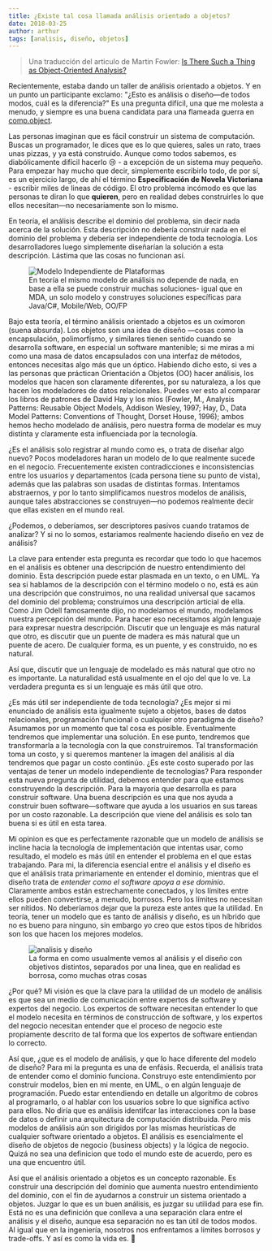 ```yaml
---
title: ¿Existe tal cosa llamada análisis orientado a objetos?
date: 2018-03-25
author: arthur
tags: [analisis, diseño, objetos]
---
```


> Una traducción del articulo de Martin Fowler: [Is There Such a Thing as Object-Oriented Analysis?](https://martinfowler.com/distributedComputing/analysis.pdf)

Recientemente, estaba dando un taller de análisis orientado a objetos. Y en un punto un participante exclamo: "¿Esto es análisis o diseño—de todos modos, cuál es la diferencia?" Es una pregunta difícil, una que me molesta a menudo, y siempre es una buena candidata para una flameada guerra en [comp.object](https://groups.google.com/forum/#!forum/comp.object).

Las personas imaginan que es fácil construir un sistema de computación. Buscas un programador, le dices que es lo que quieres, sales un rato, traes unas pizzas, y ya está construido. Aunque como todos sabemos, es diabólicamente difícil hacerlo 😢 - a excepción de un sistema muy pequeño. Para empezar hay mucho que decir, simplemente escribirlo todo, de por sí, es un ejercicio largo, de ahí el término **Especificación de Novela Victoriana** - escribir miles de lineas de código. El otro problema incómodo es que las personas te diran lo que **quieren**, pero en realidad debes construirles lo que ellos necesitan—no necesariamente son lo mismo.

En teoría, el análisis describe el dominio del problema, sin decir nada acerca de la solución. Esta descripción no debería construir nada en el dominio del problema y debería ser independiente de toda tecnología. Los desarrolladores luego simplemente diseñarían la solución a esta descripción. Lástima que las cosas no funcionan así.

<figure>
<img alt="Modelo Independiente de Plataformas" src="https://goo.gl/M8HxZi"/>
<figcaption>En teoría el mismo modelo de análisis no depende de nada, en base a ella se puede construir muchas soluciones- igual que en MDA, un solo modelo y construyes soluciones específicas para Java/C#, Mobile/Web, OO/FP</figcaption>
</figure>
Bajo esta teoría, el término análisis orientado a objetos es un oxímoron (suena absurda). Los objetos son una idea de diseño —cosas como la encapsulación, polimorfismo, y similares tienen sentido cuando se desarrolla software, en especial un software mantenible; si me miras a mi como una masa de datos encapsulados con una interfaz de métodos, entonces necesitas algo más que un óptico. Habiendo dicho esto, si ves a las personas que práctican Orientación a Objetos (OO) hacer análisis, los modelos que hacen son claramente diferentes, por su naturaleza, a los que hacen los modeladores de datos relacionales. Puedes ver esto al comparar los libros de patrones de David Hay y los míos (Fowler, M., Analysis Patterns: Reusable Object Models, Addison Wesley, 1997; Hay, D., Data Model Patterns: Conventions of Thought, Dorset House, 1996); ambos hemos hecho modelado de análisis, pero nuestra forma de modelar es muy distinta y claramente esta influenciada por la tecnología.

¿Es el análisis solo registrar al mundo como es, o trata de diseñar algo nuevo? Pocos modeladores haran un modelo de lo que realmente sucede en el negocio. Frecuentemente existen contradicciones e inconsistencias entre los usuarios y departamentos (cada persona tiene su punto de vista), además que las palabras son usadas de distintas formas. Intentamos abstraernos, y por lo tanto simplificamos nuestros modelos de análisis, aunque tales abstracciones se construyen—no podemos realmente decir que ellas existen en el mundo real.

¿Podemos, o deberíamos, ser descriptores pasivos cuando tratamos de analizar? Y si no lo somos, estariamos realmente haciendo diseño en vez de análisis?

La clave para entender esta pregunta es recordar que todo lo que hacemos en el análisis es obtener una descripción de nuestro entendimiento del dominio. Esta descripción puede estar plasmada en un texto, o en UML. Ya sea si hablamos de la descripción con el término modelo o no, está es aún una descripción que construimos, no una realidad universal que sacamos del dominio del problema; construimos una descripción articial de ella. Como Jim Odell famosamente dijo, no modelamos el mundo, modelamos nuestra percepción del mundo. Para hacer eso necesitamos algún lenguaje para expresar nuestra descripción. Discutir que un lenguaje es más natural que otro, es discutir que un puente de madera es más natural que un puente de acero. De cualquier forma, es un puente, y es construido, no es natural.

Así que, discutir que un lenguaje de modelado es más natural que otro no es importante. La naturalidad está usualmente en el ojo del que lo ve. La verdadera pregunta es si un lenguaje es más útil que otro.

¿Es más útil ser independiente de toda tecnología? ¿Es mejor si mi enunciado de análisis esta igualmente sujeto a objetos, bases de datos relacionales, programación funcional o cualquier otro paradigma de diseño? Asumamos por un momento que tal cosa es posible. Eventualmente tendremos que implementar una solución. En ese punto, tendremos que transformarla a la tecnología con la que construiremos. Tal transformación toma un costo, y si queremos mantener la imagen del análisis al día tendremos que pagar un costo continúo. ¿Es este costo superado por las ventajas de tener un modelo independiente de tecnologías?
Para responder esta nueva pregunta de utilidad, debemos entender para que estamos construyendo la descripción. Para la mayoria que desarrolla es para construir software. Una buena descripción es una que nos ayuda a construir buen software—software que ayuda a los usuarios en sus tareas por un costo razonable. La descripción que viene del análisis es solo tan buena si es útil en esta tarea.

Mi opinion es que es perfectamente razonable que un modelo de análisis se incline hacia la tecnología de implementación que intentas usar, como resultado, el modelo es más útil en entender el problema en el que estas trabajando. Para mi, la diferencia esencial entre el análisis y el diseño es que el análisis trata primariamente en entender el dominio, mientras que el diseño trata de _entender como el software apoya a ese dominio_. Claramente ambos están estrechamente conectados, y los límites entre ellos pueden convertirse, a menudo, borrosos. Pero los límites no necesitan ser nítidos. No deberíamos dejar que la pureza este antes que la utilidad. En teoría, tener un modelo que es tanto de análisis y diseño, es un híbrido que no es bueno para ninguno, sin embargo yo creo que estos tipos de híbridos son los que hacen los mejores modelos.

<figure>
<img alt="analisis y diseño" src="https://goo.gl/yZe3ts"/>
<figcaption>La forma en como usualmente vemos al análisis y el diseño con objetivos distintos, separados por una linea, que en realidad es borrosa, como muchas otras cosas</figcaption>
</figure>
¿Por qué? Mi visión es que la clave para la utilidad de un modelo de análisis es que sea un medio de comunicación entre expertos de software y expertos del negocio. Los expertos de software necesitan entender lo que el modelo necesita en términos de construcción de software, y los expertos del negocio necesitan entender que el proceso de negocio este propiamente descrito de tal forma que los expertos de software entiendan lo correcto.

Así que, ¿que es el modelo de análisis, y que lo hace diferente del modelo de diseño? Para mi la pregunta es una de enfásis. Recuerda, el análisis trata de entender como el dominio funciona. Construyo este entendimiento por construir modelos, bien en mi mente, en UML, o en algún lenguaje de programación. Puedo estar entendiendo en detalle un algoritmo de cobros al programarlo, o al hablar con los usuarios sobre lo que significa activo para ellos. No diría que es análisis identifcar las interacciones con la base de datos o definir una arquitectura de computación distribuida. Pero mis modelos de análisis aún son dirigidos por las mismas heurísticas de cualquier software orientado a objetos. El análisis es esencialmente el diseño de objetos de negocio (business objects) y la lógica de negocio. Quizá no sea una definicion que todo el mundo este de acuerdo, pero es una que encuentro útil.

Así que el análisis orientado a objetos es un concepto razonable. Es construir una descripción del dominio que aumenta nuestro entendimiento del dominio, con el fin de ayudarnos a construir un sistema orientado a objetos. Juzgar lo que es un buen análisis, es juzgar su utilidad para ese fin. Está no es una definición que conlleva a una separación clara entre el análisis y el diseño, aunque esa separación no es tan útil de todos modos. Al igual que en la ingeniería, nosotros nos enfrentamos a límites borrosos y trade-offs. Y así es como la vida es. 🐶
